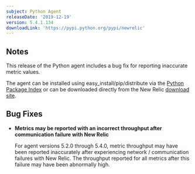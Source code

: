 ```yaml
---
subject: Python Agent
releaseDate: '2019-12-19'
version: 5.4.1.134
downloadLink: 'https://pypi.python.org/pypi/newrelic'
---
```


## Notes

This release of the Python agent includes a bug fix for reporting inaccurate metric values.

The agent can be installed using easy_install/pip/distribute via the [Python Package Index](https://pypi.python.org/pypi/newrelic) or can be downloaded directly from the New Relic [download site](http://download.newrelic.com/python_agent/release).

## Bug Fixes

* **Metrics may be reported with an incorrect throughput after communication failure with New Relic**

  For agent versions 5.2.0 through 5.4.0, metric throughput may have been reported inaccurately after experiencing network / communication failures with New Relic. The throughput reported for all metrics after this failure may have been abnormally high.
